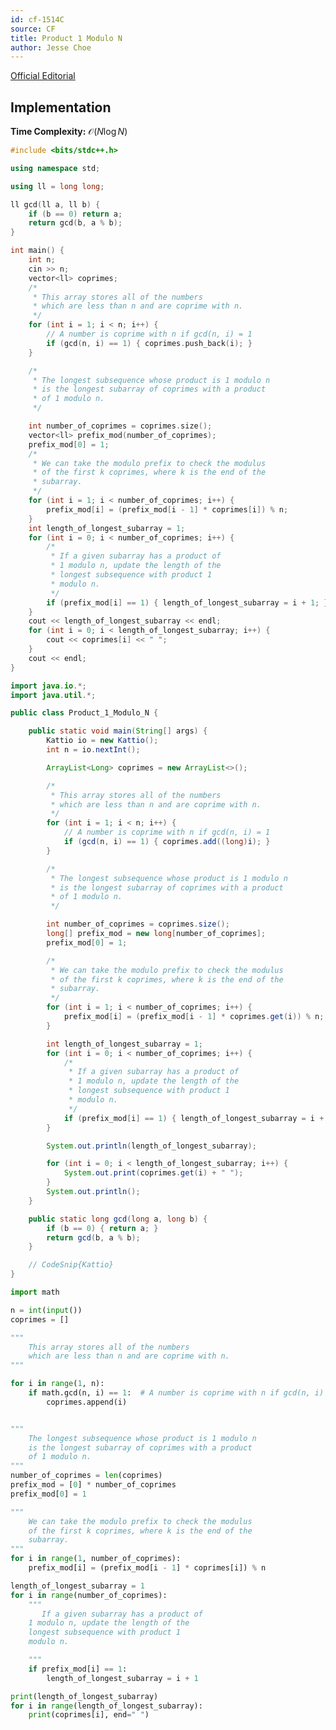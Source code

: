 ```yaml
---
id: cf-1514C
source: CF
title: Product 1 Modulo N
author: Jesse Choe
---
```


[Official Editorial](https://codeforces.com/blog/entry/89810)

## Implementation

**Time Complexity:** $\mathcal{O}(N\log N)$

<LanguageSection>
<CPPSection>

```cpp
#include <bits/stdc++.h>

using namespace std;

using ll = long long;

ll gcd(ll a, ll b) {
	if (b == 0) return a;
	return gcd(b, a % b);
}

int main() {
	int n;
	cin >> n;
	vector<ll> coprimes;
	/*
	 * This array stores all of the numbers
	 * which are less than n and are coprime with n.
	 */
	for (int i = 1; i < n; i++) {
		// A number is coprime with n if gcd(n, i) = 1
		if (gcd(n, i) == 1) { coprimes.push_back(i); }
	}

	/*
	 * The longest subsequence whose product is 1 modulo n
	 * is the longest subarray of coprimes with a product
	 * of 1 modulo n.
	 */

	int number_of_coprimes = coprimes.size();
	vector<ll> prefix_mod(number_of_coprimes);
	prefix_mod[0] = 1;
	/*
	 * We can take the modulo prefix to check the modulus
	 * of the first k coprimes, where k is the end of the
	 * subarray.
	 */
	for (int i = 1; i < number_of_coprimes; i++) {
		prefix_mod[i] = (prefix_mod[i - 1] * coprimes[i]) % n;
	}
	int length_of_longest_subarray = 1;
	for (int i = 0; i < number_of_coprimes; i++) {
		/*
		 * If a given subarray has a product of
		 * 1 modulo n, update the length of the
		 * longest subsequence with product 1
		 * modulo n.
		 */
		if (prefix_mod[i] == 1) { length_of_longest_subarray = i + 1; }
	}
	cout << length_of_longest_subarray << endl;
	for (int i = 0; i < length_of_longest_subarray; i++) {
		cout << coprimes[i] << " ";
	}
	cout << endl;
}
```

</CPPSection>

<JavaSection>

```java
import java.io.*;
import java.util.*;

public class Product_1_Modulo_N {

	public static void main(String[] args) {
		Kattio io = new Kattio();
		int n = io.nextInt();

		ArrayList<Long> coprimes = new ArrayList<>();

		/*
		 * This array stores all of the numbers
		 * which are less than n and are coprime with n.
		 */
		for (int i = 1; i < n; i++) {
			// A number is coprime with n if gcd(n, i) = 1
			if (gcd(n, i) == 1) { coprimes.add((long)i); }
		}

		/*
		 * The longest subsequence whose product is 1 modulo n
		 * is the longest subarray of coprimes with a product
		 * of 1 modulo n.
		 */

		int number_of_coprimes = coprimes.size();
		long[] prefix_mod = new long[number_of_coprimes];
		prefix_mod[0] = 1;

		/*
		 * We can take the modulo prefix to check the modulus
		 * of the first k coprimes, where k is the end of the
		 * subarray.
		 */
		for (int i = 1; i < number_of_coprimes; i++) {
			prefix_mod[i] = (prefix_mod[i - 1] * coprimes.get(i)) % n;
		}

		int length_of_longest_subarray = 1;
		for (int i = 0; i < number_of_coprimes; i++) {
			/*
			 * If a given subarray has a product of
			 * 1 modulo n, update the length of the
			 * longest subsequence with product 1
			 * modulo n.
			 */
			if (prefix_mod[i] == 1) { length_of_longest_subarray = i + 1; }
		}

		System.out.println(length_of_longest_subarray);

		for (int i = 0; i < length_of_longest_subarray; i++) {
			System.out.print(coprimes.get(i) + " ");
		}
		System.out.println();
	}

	public static long gcd(long a, long b) {
		if (b == 0) { return a; }
		return gcd(b, a % b);
	}

	// CodeSnip{Kattio}
}
```

</JavaSection>


<PySection>

```py
import math

n = int(input())
coprimes = []

"""
	This array stores all of the numbers
	which are less than n and are coprime with n.
"""

for i in range(1, n):
	if math.gcd(n, i) == 1:  # A number is coprime with n if gcd(n, i) == 1
		coprimes.append(i)


"""
    The longest subsequence whose product is 1 modulo n
	is the longest subarray of coprimes with a product
	of 1 modulo n.
"""
number_of_coprimes = len(coprimes)
prefix_mod = [0] * number_of_coprimes
prefix_mod[0] = 1

"""
	We can take the modulo prefix to check the modulus
    of the first k coprimes, where k is the end of the
	subarray.
"""
for i in range(1, number_of_coprimes):
	prefix_mod[i] = (prefix_mod[i - 1] * coprimes[i]) % n

length_of_longest_subarray = 1
for i in range(number_of_coprimes):
	"""
	   If a given subarray has a product of
	1 modulo n, update the length of the
	longest subsequence with product 1
	modulo n.

	"""
	if prefix_mod[i] == 1:
		length_of_longest_subarray = i + 1

print(length_of_longest_subarray)
for i in range(length_of_longest_subarray):
	print(coprimes[i], end=" ")
```

</PySection>
</LanguageSection>
